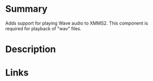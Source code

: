{{ComponentHeader}}

=Summary=
Adds support for playing Wave audio to XMMS2. This component is required for playback of "wav" files.

=Description=


=Links=